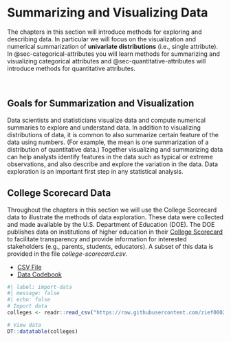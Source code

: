 # Summarizing and Visualizing Data {#sec-summarize-visualize-data}

The chapters in this section will introduce methods for exploring and describing data. In particular we will focus on the visualization and numerical summarization of **univariate distributions** (i.e., single attribute). In @sec-categorical-attributes you will learn methods for summarizing and visualizing categorical attributes and @sec-quantitative-attributes will introduce methods for quantitative attributes.


<br />


## Goals for Summarization and Visualization

Data scientists and statisticians visualize data and compute numerical summaries to explore and understand data. In addition to visualizing distributions of data, it is common to also summarize certain feature of the data using numbers. (For example, the mean is one summarization of a distribution of quantitative data.) Together visualizing and summarizing data can help analysts identify features in the data such as typical or extreme observations, and also describe and explore the variation in the data. Data exploration is an important first step in any statistical analysis. 


## College Scorecard Data

Throughout the chapters in this section we will use the College Scorecard data to illustrate the methods of data exploration. These data were collected and made available by the U.S. Department of Education (DOE). The DOE publishes data on institutions of higher education in their [College Scorecard](https://collegescorecard.ed.gov/) to facilitate transparency and provide information for interested stakeholders (e.g., parents, students, educators). A subset of this data is provided in the file *college-scorecard.csv*. 

- [CSV File](https://raw.githubusercontent.com/zief0002/epsy-5261/main/data/college-scorecard.csv)
- [Data Codebook](http://zief0002.github.io/epsy-5261/codebooks/college-scorecard.html)


```r
#| label: import-data
#| message: false
#| echo: false
# Import data
colleges <- readr::read_csv("https://raw.githubusercontent.com/zief0002/epsy-5261/main/data/college-scorecard.csv")

# View data
DT::datatable(colleges)
```

<br />


